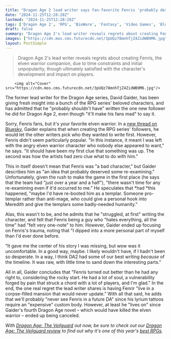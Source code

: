 ```yaml
---
title: "Dragon Age 2 lead writer says fan-favorite Fenris 'probably deserved some re-examining,' even if he 'turned out better than he had any right to' following the RPG's tight turnaround"
date: "2024-11-25T12:28:28Z"
lastmod: "2024-11-25T12:28:28Z"
tags: ['Dragon Age 2', 'RPG', 'BioWare', 'Fantasy', 'Video Games', 'Bluesky']
draft: false
summary: "Dragon Age 2's lead writer reveals regrets about creating Fenris, the elven warrior companion, due to time constraints and initial unpopularity, though ultimately satisfied with the character's development and impact on players."
images: ["https://cdn.mos.cms.futurecdn.net/3pUQz78mnhTjZ4ZidWB9M6.jpg"]
layout: PostSimple
---
```

> Dragon Age 2's lead writer reveals regrets about creating Fenris, the elven warrior companion, due to time constraints and initial unpopularity, though ultimately satisfied with the character's development and impact on players.


        <img alt="Cover" src="https://cdn.mos.cms.futurecdn.net/3pUQz78mnhTjZ4ZidWB9M6.jpg"/>
        
The former lead writer for the Dragon Age series, David Gaider, has been giving fresh insight into a bunch of the RPG series' beloved characters, and has admitted that he "probably shouldn't have" written the one new follower he did for Dragon Age 2, even though "it'll make his fans mad" to say it. 

Sorry, Fenris fans, but it's your favorite elven warrior. In a [<u>new thread on Bluesky</u>](https://bsky.app/profile/davidgaider.bsky.social/post/3lbpzfplffc2w), Gaider explains that when creating the RPG series' followers, he would let the other writers pick who they wanted to write first. However, Fenris didn't seem particularly popular. "In this instance, it meant I was left with the angry elven warrior character who nobody else appeared to want," he says. "It should have been my first clue that something was up. The second was how the artists had zero clue what to do with him."

This in itself doesn't mean that Fenris was "a bad character," but Gaider describes him as "an idea that probably deserved some re-examining." Unfortunately, given the rush to make the game in the first place (he says that the team had "just over a year and a half"), "there wasn't time for any re-examining even if it'd occurred to me." He speculates that *had *this happened, "maybe I'd have re-booted him as a templar. Someone pro-templar rather than anti-mage, who could give a personal hook into Meredith and give the templars some badly-needed humanity." 



Alas, this wasn't to be, and he admits that he "struggled, at first" writing the character, and felt that Fenris being a guy who "hates everything, all the time" had "felt very one-note" to him. However, Gaider ended up focusing on Fenris's trauma, noting that "I dipped into a more personal part of myself than I'd ever done before.

"It gave me the center of his story I was missing, but wow was it uncomfortable. In a good way, maybe. I likely wouldn't have, if I hadn't been so desperate. In a way, I think DA2 had some of our best writing *because* of the timeline. It was raw, with little time to sand down the interesting parts."

All in all, Gaider concludes that "Fenris turned out better than he had any right to, considering the rocky start. He had a lot of soul, a vulnerability forged by pain that struck a chord with a lot of players, and I'm glad." In the end, the one real regret the lead writer shares is having Fenrir "live in a corpse-filled mansion that would never update." With all that said, he adds that we'll probably "never see Fenris in a future DA" since his lyrium tattoos require an "expensive" custom body. However, at least he "lives on" since Gaider's fourth Dragon Age novel – which would have killed the elven warrior – ended up being canceled.

*With *[<u><em>Dragon Age: The Veilguard</em></u>](https://www.gamesradar.com/games/dragon-age/dragon-age-veilguard-guide/)* out now, be sure to check out our *[<u><em>Dragon Age: The Veilguard review</em></u>](https://www.gamesradar.com/games/rpg/dragon-age-the-veilguard-review/)* to find out why it's one of this year's *[<u><em>best RPGs</em></u>](https://www.gamesradar.com/best-rpg-games/)*.*
        
